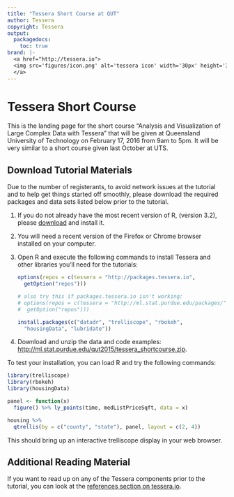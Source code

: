 ```yaml
---
title: "Tessera Short Course at QUT"
author: Tessera
copyright: Tessera
output:
  packagedocs:
    toc: true
brand: |-
  <a href="http://tessera.io">
  <img src='figures/icon.png' alt='tessera icon' width='30px' height='30px' style='margin-top: -3px;'>
  </a>
---
```


# Tessera Short Course #

This is the landing page for the short course "Analysis and Visualization of Large Complex Data with Tessera" that will be given at Queensland University of Technology on February 17, 2016 from 9am to 5pm.  It will be very similar to a short course given last October at UTS.

<!-- ## Slides ##

The slides for the short course are located here: [http://slides.com/hafen/tessera-uts2015/](http://slides.com/hafen/tessera-uts2015/).

To follow along and stay on the same slide as the presenter, visit this link: [http://slides.com/hafen/tessera-uts2015/live](http://slides.com/hafen/tessera-uts2015/live).
 -->

## Download Tutorial Materials ##

Due to the number of registerants, to avoid network issues at the tutorial and to help get things started off smoothly, please download the required packages and data sets listed below prior to the tutorial.

1. If you do not already have the most recent version of R, (version 3.2), please [download](http://cran.r-project.org) and install it.

2. You will need a recent version of the Firefox or Chrome browser installed on your computer.

3. Open R and execute the following commands to install Tessera and other libraries you'll need for the tutorials:

    ```r
    options(repos = c(tessera = "http://packages.tessera.io",
      getOption("repos")))

    # also try this if packages.tessera.io isn't working:
    # options(repos = c(tessera = "http://ml.stat.purdue.edu/packages/",
    #  getOption("repos")))

    install.packages(c("datadr", "trelliscope", "rbokeh",
      "housingData", "lubridate"))
    ```

4. Download and unzip the data and code examples: [http://ml.stat.purdue.edu/qut2015/tessera_shortcourse.zip](http://ml.stat.purdue.edu/qut2015/tessera_shortcourse.zip).

To test your installation, you can load R and try the following commands:

```r
library(trelliscope)
library(rbokeh)
library(housingData)

panel <- function(x)
  figure() %>% ly_points(time, medListPriceSqft, data = x)

housing %>%
  qtrellis(by = c("county", "state"), panel, layout = c(2, 4))
```

This should bring up an interactive trelliscope display in your web browser.

## Additional Reading Material ##

If you want to read up on any of the Tessera components prior to the tutorial, you can look at the [references section on tessera.io](http://tessera.io/#references).


